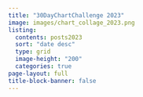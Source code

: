 ```yaml
---
title: "30DayChartChallenge 2023"
image: images/chart_collage_2023.png
listing: 
  contents: posts2023
  sort: "date desc"
  type: grid
  image-height: "200"
  categories: true
page-layout: full
title-block-banner: false
---
```


